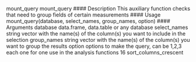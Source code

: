 
mount_query mount_query
#### Description
This auxiliary function checks that need to group fields of certain measurements
#### Usage
mount_query(database, select_names, group_names, option)
#### Arguments
database data.frame, data.table or any database
select_names string vector with the name(s) of the column(s) you want to include in the selection
group_names string vector with the name(s) of the column(s) you want to group the results
option options to make the query, can be 1,2,3 each one for one use in the analysis
functions
16 sort_columns_crescent
